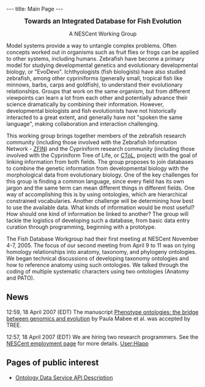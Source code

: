 ---
title: Main Page
---

<center><big>'''Towards an Integrated Database for Fish Evolution'''</big><p>A NESCent Working Group</p></center>

Model systems provide a way to untangle complex problems. Often concepts worked out in organisms such as fruit flies or frogs can be applied to other systems, including humans. Zebrafish have become a primary model for studying developmental genetics and evolutionary developmental biology, or "EvoDevo". Ichthyologists (fish biologists) have also studied zebrafish, among other cypriniforms (generally small, tropical fish like minnows, barbs, carps and goldfish), to understand their evolutionary relationships. Groups that work on the same organism, but from different viewpoints can learn a lot from each other and potentially advance their science dramatically by combining their information. However, developmental biologists and fish evolutionists have not historically interacted to a great extent, and generally have not "spoken the same language", making collaboration and interaction challenging.

This working group brings together members of the zebrafish research community (including those involved with the Zebrafish Information Network - [http://zfin.org ZFIN]) and the Cypriniform research community (including those involved with the Cypriniform Tree of Life, or [http://bio.slu.edu/mayden/cypriniformes/home.html CToL], project) with the goal of linking information from both fields. The group proposes to join databases to combine the genetic information from developmental biology with the morphological data from evolutionary biology. One of the key challenges for this group is finding a common language, since every field has its own jargon and the same term can mean different things in different fields. One way of accomplishing this is by using ontologies, which are hierarchical constrained vocabularies. Another challenge will be determining how best to use the available data. What kinds of information would be most useful? How should one kind of information be linked to another? The group will tackle the logistics of developing such a database, from basic data entry curation through programming, beginning with a prototype.

The Fish Database Workgroup had their first meeting at NESCent November 4-7, 2005. The focus of our second meeting from April 9 to 11 was on tying homology relationships into anatomy, taxonomy, and phylogeny ontologies. We began technical discussions of developing taxonomy ontologies and how to reference anatomy using such ontologies. We talked through the coding of multiple systematic characters using two ontologies (Anatomy and PATO).

==News==

12:59, 18 April 2007 (EDT) The manuscript [[Media:TREE Mabee.pdf|Phenotype ontologies: the bridge between genomics and evolution]] by Paula Mabee et al. was accepted by TREE.

12:57, 18 April 2007 (EDT) We are hiring two research programmers. See the [http://www.nescent.org/about/employment.php NESCent employment page] for more details. [[User:Hlapp]]

==Pages of public interest==

* [[Ontology_Data_Service_API|Ontology Data Service API Description]]
